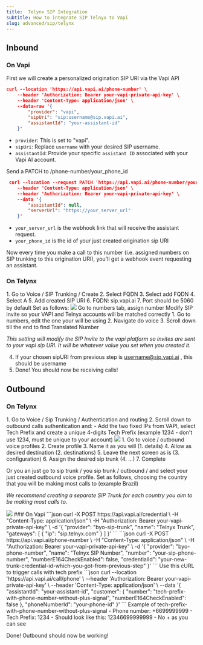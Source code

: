 ```yaml
---
title:  Telynx SIP Integration
subtitle: How to integrate SIP Telnyx to Vapi
slug: advanced/sip/telynx
---
```

## Inbound
### On Vapi
<Steps>
<Step title="Personalized origination SIP URI creation">

First we will create a personalized origination SIP URI via the Vapi API 

```json
curl --location 'https://api.vapi.ai/phone-number' \
	--header 'Authorization: Bearer your-vapi-private-api-key' \
	--header 'Content-Type: application/json' \
	--data-raw '{
		"provider": "vapi",
		"sipUri": "sip:username@sip.vapi.ai",
		"assistantId": "your-assistant-id"
	}'
```
 - ```provider```: This is set to "vapi".
 - ```sipUri```: Replace ` username ` with your desired SIP username.
 - ```assistantId```: Provide your specific `assistant ID` associated with your Vapi AI account.
</Step>

<Step title="[Optional] Send call request to a webhook instead of assistant">

Send a PATCH to /phone-number/your_phone_id

```json
 curl --location --request PATCH 'https://api.vapi.ai/phone-number/your_phone_id' \
 	--header 'Content-Type: application/json' \
 	--header 'Authorization: Bearer your-vapi-private-api-key' \
 	--data '{
 		"assistantId": null,
 		"serverUrl": "https://your_server_url"
 	}'
```
- `your_server_url` is the webhook link that will receive the assistant request.
- `your_phone_id` is the id of your just created origination sip URI

Now every time you make a call to this number (i.e. assigned numbers on SIP trunking to this origination URI), you'll get a webhook event requesting an assistant.
</Step>
</Steps>

### On Telynx
<Steps>
<Step title="Setup inbound authentication">
1. Go to Voice / SIP Trunking / Create
2. Select FQDN
3. Select add FQDN
4. Select A
5. Add created SIP URI
6. FQDN: sip.vapi.ai
7. Port should be 5060 by default
</Step>
<Step title="Go to Inbound tab">
Set as follows:
<Frame>
	<img src="../../static/images/sip/telynx-inbound.png" />
</Frame>
</Step>
<Step title="Assign your acquired phone number to SIP trunking">
Go to numbers tab, assign number
</Step>
<Step title="Modify SIP invite">
Modify SIP invite so your VAPI and Telnyx accounts will be matched correctly
1. Go to numbers, edit the one your will be using
2. Navigate do voice
3. Scroll down till the end to find Translated Number

*This setting will modify the SIP Invite to the vapi platform so invites are sent to your vapi sip URI. It will be whatever value you set when you created it.*

4. If your chosen sipURI from previous step is username@sip.vapi.ai , this should be username
5. Done! You should now be receiving calls! 
</Step>
</Steps>

## Outbound
### On Telynx
<Steps>
<Step title="Set outbound authentication method">
1. Go to Voice / Sip Trunking / Authentication and routing
2. Scroll down to outbound calls authentication and:
- Add the two fixed IPs from VAPI, select Tech Prefix and create a unique 4-digits Tech Prefix (example 1234 - don't use 1234, must be unique to your account)
<Frame>
    <img src="../../static/images/sip/telynx-outbound-auth.png" />
</Frame>
</Step>
<Step title="Create outbound voice profiles">
1. Go to voice / outbound voice profiles
2. Create profile
3. Name it as you will (1. details)
4. Allow as desired destination (2. destinations)
5. Leave the next screen as is (3. configuration)
6. Assign the desired sip trunk (4. …)
7. Complete

Or you an just go to sip trunk / you sip trunk / outbound / and select your just created outbound voice profile. 
</Step>
<Step title="Go to Outbound tab to select the country you'll be calling the most">
Set as follows, choosing the country that you will be making most calls to (example Brazil)

*We recommend creating a separate SIP Trunk for each country you aim to be making most calls to.*
<Frame>
    <img src="../../static/images/sip/telynx-outbound-settings.png" />
</Frame>
</Step>
</Steps>
### On Vapi
<Steps>
<Step title="Create a SIP Trunk Credential through Vapi API">
```json 
curl -X POST https://api.vapi.ai/credential \
	-H "Content-Type: application/json" \
	-H "Authorization: Bearer your-vapi-private-api-key" \
	-d '{
		"provider": "byo-sip-trunk",
		"name": "Telnyx Trunk",
		"gateways": [
			{
				"ip": "sip.telnyx.com"
			}
		]
	}'
```
</Step>
<Step title="Create a Phone Number Associated with the SIP Trunk">
```json
curl -X POST https://api.vapi.ai/phone-number \
	-H "Content-Type: application/json" \
	-H "Authorization: Bearer your-vapi-private-api-key" \
		-d '{
			"provider": "byo-phone-number",
			"name": "Telnyx SIP Number",
			"number": "your-sip-phone-number",
			"numberE164CheckEnabled": false,
			"credentialId": "your-new-trunk-credential-id-which-you-got-from-previous-step"
		}'
```
</Step>
<Step title="Start making outbound calls">
Use this cURL to trigger calls with tech prefix
```json
curl --location 'https://api.vapi.ai/call/phone' \
	--header 'Authorization: Bearer your-vapi-private-api-key' \
	--header 'Content-Type: application/json' \
	--data '{
		"assistantId": "your-assistant-id",
		"customer": {	
			"number": "tech-prefix-with-phone-number-without-plus-signal",
			"numberE164CheckEnabled": false
		},
	"phoneNumberId": "your-phone-id"
}'
```
Example of tech-prefix-with-phone-number-without-plus-signal
- Phone number: +6699999999
- Tech Prefix: 1234
- Should look like this: 12346699999999
- No + as you can see

Done! Outbound should now be working!
</Step>
</Steps>